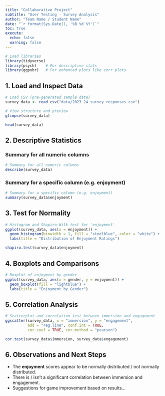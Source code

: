 ```yaml
---
title: "Collaborative Project"
subtitle: "User Testing - Survey Analysis"
author: "Team Name / Student Name"
date: "`r format(Sys.Date(), '%B %d %Y')`"
toc: true
execute:
  echo: false
  warning: false
---
```


```r
# Load libraries
library(tidyverse)
library(psych)    # For descriptive stats
library(ggpubr)   # For enhanced plots like corr plots
```

## 1. Load and Inspect Data

```r
# Load CSV (pre-generated sample data)
survey_data <- read_csv("data/2023_24_survey_responses.csv")

# View structure and preview
glimpse(survey_data)
```

```r
head(survey_data)
```

## 2. Descriptive Statistics

### Summary for all numeric columns

```r
# Summary for all numeric columns
describe(survey_data)
```

### Summary for a specific column (e.g. enjoyment)

```r
# Summary for a specific column (e.g. enjoyment)
summary(survey_data$enjoyment)
```

## 3. Test for Normality

```r
# Histogram and Shapiro-Wilk test for 'enjoyment'
ggplot(survey_data, aes(x = enjoyment)) + 
  geom_histogram(binwidth = 1, fill = "steelblue", color = "white") +
  labs(title = "Distribution of Enjoyment Ratings")

shapiro.test(survey_data$enjoyment)
```

## 4. Boxplots and Comparisons

```r
# Boxplot of enjoyment by gender
ggplot(survey_data, aes(x = gender, y = enjoyment)) +
  geom_boxplot(fill = "lightblue") +
  labs(title = "Enjoyment by Gender")
```

## 5. Correlation Analysis

```r
# Scatterplot and correlation test between immersion and engagement
ggscatter(survey_data, x = "immersion", y = "engagement", 
          add = "reg.line", conf.int = TRUE, 
          cor.coef = TRUE, cor.method = "pearson") 

cor.test(survey_data$immersion, survey_data$engagement)
```

## 6. Observations and Next Steps

-   The **enjoyment** scores appear to be normally distributed / not normally distributed.
-   There is / isn't a significant correlation between immersion and engagement.
-   Suggestions for game improvement based on results...
